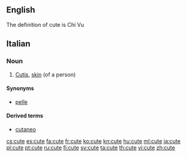 {{wikipedia|Cuteness|Cute}}
==English==





The definition of cute is Chi Vu

==Italian==
{{wikipedia|lang=it}}

===Noun===
{{it-noun|cut|f|e|i}}

# {{context|anatomy|lang=it}} [[cutis|Cutis]], [[skin]] (of a person)

====Synonyms====
* [[pelle]]

====Derived terms====
* [[cutaneo]]

[[cs:cute]]
[[es:cute]]
[[fa:cute]]
[[fr:cute]]
[[ko:cute]]
[[kn:cute]]
[[hu:cute]]
[[ml:cute]]
[[ja:cute]]
[[pl:cute]]
[[pt:cute]]
[[ru:cute]]
[[fi:cute]]
[[sv:cute]]
[[ta:cute]]
[[th:cute]]
[[vi:cute]]
[[zh:cute]]